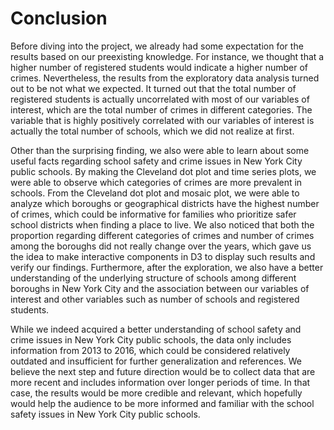 # Conclusion

Before diving into the project, we already had some expectation for the results based on our preexisting knowledge. For instance, we thought that a higher number of registered students would indicate a higher number of crimes. Nevertheless, the results from the exploratory data analysis turned out to be not what we expected. It turned out that the total number of registered students is actually uncorrelated with most of our variables of interest, which are the total number of crimes in different categories. The variable that is highly positively correlated with our variables of interest is actually the total number of schools, which we did not realize at first. 

Other than the surprising finding, we also were able to learn about some useful facts regarding school safety and crime issues in New York City public schools. By making the Cleveland dot plot and time series plots, we were able to observe which categories of crimes are more prevalent in schools. From the Cleveland dot plot and mosaic plot, we were able to analyze which boroughs or geographical districts have the highest number of crimes, which could be informative for families who prioritize safer school districts when finding a place to live. We also noticed that both the proportion regarding different categories of crimes and number of crimes among the boroughs did not really change over the years, which gave us the idea to make interactive components in D3 to display such results and verify our findings. Furthermore, after the exploration, we also have a better understanding of the underlying structure of schools among different boroughs in New York City and the association between our variables of interest and other variables such as number of schools and registered students. 

While we indeed acquired a better understanding of school safety and crime issues in New York City public schools, the data only includes information from 2013 to 2016, which could be considered relatively outdated and insufficient for further generalization and references. We believe the next step and future direction would be to collect data that are more recent and includes information over longer periods of time. In that case, the results would be more credible and relevant, which hopefully would help the audience to be more informed and familiar with the school safety issues in New York City public schools. 
